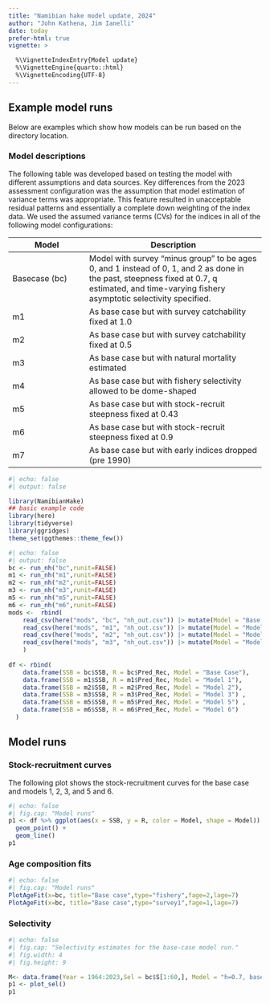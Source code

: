 ```yaml
---
title: "Namibian hake model update, 2024"
author: "John Kathena, Jim Ianelli"
date: today
prefer-html: true
vignette: >

  %\VignetteIndexEntry{Model update}
  %\VignetteEngine{quarto::html}
  %\VignetteEncoding{UTF-8}
---
```



## Example model runs

Below are examples which show how models can be run based on the directory location.

### Model descriptions

The following table was developed based on testing the model with different assumptions and data sources.
Key differences from the 2023 assessment configuration was the assumption that 
model estimation of variance terms was appropriate. This feature resulted in unacceptable 
residual patterns and essentially a complete down weighting of the index data.
We used the assumed variance terms (CVs) for the indices in all of the following 
model configurations:

| Model | Description    |
|----------------------|--------------------------------------------------|
| Basecase (bc)  | Model with survey "minus group" to be ages 0, and 1 instead of 0, 1, and 2 as done in the past, steepness fixed at 0.7, q estimated, and time-varying fishery asymptotic selectivity specified.|
| m1  | As base case but with survey catchability fixed at 1.0 |
| m2  | As base case but with survey catchability fixed at 0.5 |
| m3  | As base case but with natural mortality estimated   |
| m4  | As base case but with fishery selectivity allowed to be dome-shaped |
| m5  | As base case but with stock-recruit steepness fixed at 0.43 |
| m6  | As base case but with stock-recruit steepness fixed at 0.9  |
| m7  | As base case but with early indices dropped (pre 1990)      |

```r
#| echo: false
#| output: false

library(NamibianHake)
## basic example code
library(here)
library(tidyverse)
library(ggridges)
theme_set(ggthemes::theme_few())
```

```r
#| echo: false
#| output: false
bc <- run_nh("bc",runit=FALSE)
m1 <- run_nh("m1",runit=FALSE)
m2 <- run_nh("m2",runit=FALSE)
m3 <- run_nh("m3",runit=FALSE)
m5 <- run_nh("m5",runit=FALSE)
m6 <- run_nh("m6",runit=FALSE)
mods <-  rbind(
    read_csv(here("mods", "bc", "nh_out.csv")) |> mutate(Model = "Base Case"),
    read_csv(here("mods", "m1", "nh_out.csv")) |> mutate(Model = "Model 1"),
    read_csv(here("mods", "m2", "nh_out.csv")) |> mutate(Model = "Model 2"),
    read_csv(here("mods", "m3", "nh_out.csv")) |> mutate(Model = "Model 3")
    )
  
df <- rbind(
    data.frame(SSB = bc$SSB, R = bc$Pred_Rec, Model = "Base Case"),
    data.frame(SSB = m1$SSB, R = m1$Pred_Rec, Model = "Model 1"),
    data.frame(SSB = m2$SSB, R = m2$Pred_Rec, Model = "Model 2"),
    data.frame(SSB = m3$SSB, R = m3$Pred_Rec, Model = "Model 3") ,
    data.frame(SSB = m5$SSB, R = m5$Pred_Rec, Model = "Model 5") ,
    data.frame(SSB = m6$SSB, R = m6$Pred_Rec, Model = "Model 6") 
  ) 
```


## Model runs

### Stock-recruitment curves

The following plot shows the stock-recruitment curves for the base case and models 1, 2, 3, and 5 and 6.

```r
#| echo: false
#| fig.cap: "Model runs"
p1 <- df %>% ggplot(aes(x = SSB, y = R, color = Model, shape = Model)) +
  geom_point() +
  geom_line()
p1
```

### Age composition fits

```r
#| echo: false
#| fig.cap: "Model runs"
PlotAgeFit(x=bc, title="Base case",type="fishery",fage=2,lage=7)
PlotAgeFit(x=bc, title="Base case",type="survey1",fage=1,lage=7)

```

### Selectivity
```r
#| echo: false
#| fig.cap: "Selectivity estimates for the base-case model run."
#| fig.width: 4
#| fig.height: 9

M<- data.frame(Year = 1964:2023,Sel = bc$S[1:60,], Model = "h=0.7, base case")
p1 <- plot_sel() 
p1

```
